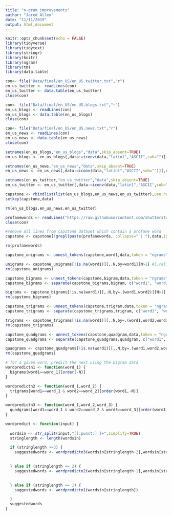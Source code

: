 ```yaml
---
title: "n-gram improvements"
author: "Jared Allen"
date: "11/11/2019"
output: html_document
---
```


```r
knitr::opts_chunk$set(echo = FALSE)
library(tidyverse)
library(tidytext)
library(stringr)
library(knitr)
library(ngram)
library(tm)
library(data.table)
```

```r

con<- file("Data/final/en_US/en_US.twitter.txt","r")
en_us_twitter <- readLines(con)
en_us_twitter <- data.table(en_us_twitter)
close(con)

con<- file("Data/final/en_US/en_US.blogs.txt","r")
en_us_blogs <- readLines(con)
en_us_blogs <- data.table(en_us_blogs)
close(con)

con<- file("Data/final/en_US/en_US.news.txt","r")
en_us_news <- readLines(con)
en_us_news <- data.table(en_us_news)
close(con)
```

```r

setnames(en_us_blogs,"en_us_blogs","data",skip_absent=TRUE)
en_us_blogs <- en_us_blogs[,data:=iconv(data,"latin1","ASCII",sub="")][,data:=str_replace_all(data, "[^a-zA-Z ]", "")][,data:=str_trim(data, "both")][data!=""][!is.na(data)][lengths(strsplit(data," "))>1]

setnames(en_us_news,"en_us_news","data",skip_absent=TRUE)
en_us_news <- en_us_news[,data:=iconv(data,"latin1","ASCII",sub="")][,data:=str_replace_all(data, "[^a-zA-Z ]", "")][,data:=str_trim(data, "both")][data!=""][!is.na(data)][lengths(strsplit(data," "))>1]

setnames(en_us_twitter,"en_us_twitter","data",skip_absent=TRUE)
en_us_twitter <- en_us_twitter[,data:=iconv(data,"latin1","ASCII",sub="")][,data:=str_replace_all(data, "[^a-zA-Z ]", "")][,data:=str_trim(data, "both")][data!=""][!is.na(data)][lengths(strsplit(data," "))>1]

capstone <- rbindlist(list(en_us_blogs,en_us_news,en_us_twitter),use.names=TRUE, idcol=TRUE)
setkey(capstone,data)

rm(en_us_blogs,en_us_news,en_us_twitter)
```

```r
profanewords <- readLines("https://raw.githubusercontent.com/shutterstock/List-of-Dirty-Naughty-Obscene-and-Otherwise-Bad-Words/master/en")
close(con)

#remove all lines from capstone dataset which contain a profane word
capstone <- capstone[!grepl(paste(profanewords, collapse=" | "),data,ignore.case = TRUE)]

rm(profanewords)
```

```r
capstone_unigrams <- unnest_tokens(capstone,word1,data,token = "ngrams",n=1, collapse=FALSE)
```

```r
unigrams <- capstone_unigrams[!is.na(word1)][,.N,by=word1][N>1] #[,relfreq:=N/sum(N)][order(-N)][,topword:=min_rank(desc(N))][topword<=3]
rm(capstone_unigrams)
```

```r
capstone_bigrams <- unnest_tokens(capstone,bigram,data,token = "ngrams",n=2, collapse=FALSE)
capstone_bigrams <- separate(capstone_bigrams,bigram, c("word1", "word2"), sep = " ")
```

```r
bigrams <- capstone_bigrams[!is.na(word1)][,.N,by=.(word1,word2)][N>1] #[,relfreq:=N/sum(N),by=word1][order(word1,-N)][,topword:=min_rank(desc(N)),by=word1][topword<=3]
rm(capstone_bigrams)
```

```r
capstone_trigrams <- unnest_tokens(capstone,trigram,data,token = "ngrams",n=3, collapse=FALSE)
capstone_trigrams <- separate(capstone_trigrams,trigram, c("word1", "word2","word3"), sep = " ")
```

```r
trigrams <- capstone_trigrams[!is.na(word1)][,.N,by=.(word1,word2,word3)][N>1] #[,relfreq:=N/sum(N),by=.(word1,word2)][order(word1,word2,-N)][,topword:=min_rank(desc(N)),by=.(word1,word2)][topword<=3]
rm(capstone_trigrams)
```

```r
capstone_quadgrams <- unnest_tokens(capstone,quadgram,data,token = "ngrams",n=4, collapse=FALSE)
capstone_quadgrams <- separate(capstone_quadgrams,quadgram, c("word1", "word2","word3","word4"), sep = " ")
```

```r
quadgrams <- capstone_quadgrams[!is.na(word1)][,.N,by=.(word1,word2,word3,word4)][N>1] #[,relfreq:=N/sum(N),by=.(word1,word2,word3)][order(word1,word2,word3,-N)][,topword:=min_rank(desc(N)),by=.(word1,word2,word3)][topword<=3]
rm(capstone_quadgrams)
```

```r

# for a given word, predict the next using the bigram data
wordpredictn1 <- function(word_1) {
  bigrams[word1==word_1][order(-N)]
}

wordpredictn2 <- function(word_1,word_2) {
  trigrams[word1==word_1 & word2==word_2][order(word1,-N)]
}

wordpredictn3 <- function(word_1,word_2,word_3) {
  quadgrams[word1==word_1 & word2==word_2 & word3==word_3][order(word1,word2,-N)]
}

wordpredict <- function(input) {
  
  wordsin <- str_split(input,"[[:punct:] ]+",simplify=TRUE)  
  stringlength <- length(wordsin)

  if (stringlength >=3) {
    suggestedwords <- wordpredictn3(wordsin[stringlength-2],wordsin[stringlength-1],wordsin[stringlength])

    
  } else if (stringlength == 2) {
    suggestedwords <- wordpredictn2(wordsin[stringlength-1],wordsin[stringlength])
    

  } else if (stringlength == 1) {
    suggestedwords <- wordpredictn1(wordsin[stringlength])

  }
  suggestedwords
}

```
